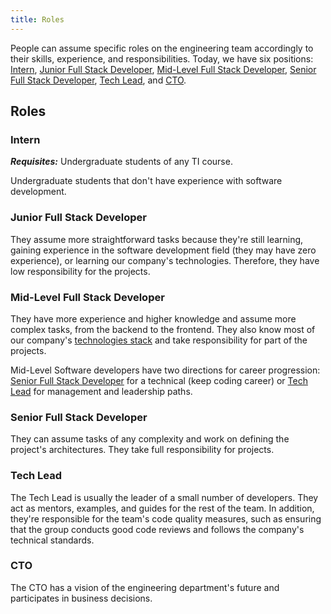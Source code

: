 ```yaml
---
title: Roles
---
```



People can assume specific roles on the engineering team accordingly to their skills, experience, and responsibilities. Today, we have six positions: [Intern](#intern), [Junior Full Stack Developer](#junior-full-stack-developer), [Mid-Level Full Stack Developer](#mid-level-full-stack-developer), [Senior Full Stack Developer](#senior-full-stack-developer), [Tech Lead](#tech-lead), and [CTO](#cto).

<CultureTip />

## Roles

### Intern

**_Requisites:_** Undergraduate students of any TI course.

Undergraduate students that don't have experience with software development.

### Junior Full Stack Developer

<JuniorFfullStackDeveloperRequisites />

They assume more straightforward tasks because they're still learning, gaining experience in the software development field (they may have zero experience), or learning our company's technologies. Therefore, they have low responsibility for the projects.

### Mid-Level Full Stack Developer

<MidLevelFullStackDeveloperRequisites />

They have more experience and higher knowledge and assume more complex tasks, from the backend to the frontend. They also know most of our company's [technologies stack](/docs/engineering/technologies) and take responsibility for part of the projects.

Mid-Level Software developers have two directions for career progression: [Senior Full Stack Developer](#senior-full-stack-developer) for a technical (keep coding career) or [Tech Lead](#tech-lead) for management and leadership paths.

### Senior Full Stack Developer

<SeniorFfullStackDeveloperRequisites />

They can assume tasks of any complexity and work on defining the project's architectures. They take full responsibility for projects.

### Tech Lead

The Tech Lead is usually the leader of a small number of developers. They act as mentors, examples, and guides for the rest of the team. In addition, they're responsible for the team's code quality measures, such as ensuring that the group conducts good code reviews and follows the company's technical standards.

### CTO

The CTO has a vision of the engineering department's future and participates in business decisions.
